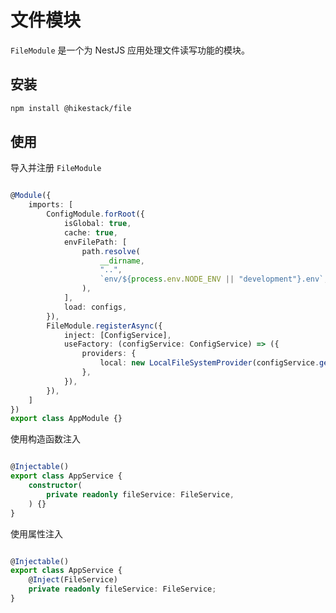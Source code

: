 
# 文件模块

```FileModule``` 是一个为 NestJS 应用处理文件读写功能的模块。

## 安装

```sh npm2yarn
npm install @hikestack/file
```

## 使用

导入并注册 ```FileModule```

```ts showLineNumbers filename="app.module.ts" {20-27}

@Module({
	imports: [
		ConfigModule.forRoot({
			isGlobal: true,
			cache: true,
			envFilePath: [
				path.resolve(
					__dirname,
					"..",
					`env/${process.env.NODE_ENV || "development"}.env`,
				),
			],
			load: configs,
		}),
		FileModule.registerAsync({
			inject: [ConfigService],
			useFactory: (configService: ConfigService) => ({
				providers: {
					local: new LocalFileSystemProvider(configService.get("file.local")),
				},
			}),
		}),
	]
})
export class AppModule {}
```

使用构造函数注入

```ts showLineNumbers filename="app.service.ts" {7}

@Injectable()
export class AppService {
	constructor(
		private readonly fileService: FileService,
	) {}
}
```

使用属性注入

```ts showLineNumbers filename="app.service.ts" {6,7}

@Injectable()
export class AppService {
    @Inject(FileService)
	private readonly fileService: FileService;
}
```
